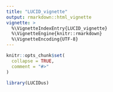 ```yaml
---
title: "LUCID_vignette"
output: rmarkdown::html_vignette
vignette: >
  %\VignetteIndexEntry{LUCID_vignette}
  %\VignetteEngine{knitr::rmarkdown}
  %\VignetteEncoding{UTF-8}
---
```


```r
knitr::opts_chunk$set(
  collapse = TRUE,
  comment = "#>"
)
```

```r
library(LUCIDus)
```
